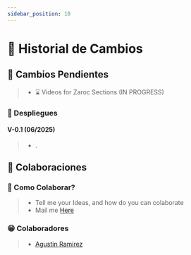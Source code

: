 ```yaml
---
sidebar_position: 10
---
```


# 📜 Historial de Cambios


## 📌 Cambios Pendientes

> - ⌛ Videos for Zaroc Sections (IN PROGRESS)


### 🎉 Despliegues

#### V-0.1 (06/2025)

> - .


## **🙌 Colaboraciones**

### 🎁 Como Colaborar?

> - Tell me your Ideas, and how do you can colaborate
> - Mail me [Here](mailto:contasti.mizar@gmail.com)

### 😁 Colaboradores

> - [Agustin Ramirez](https://github.com/mxagustinl)
